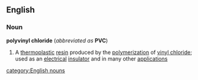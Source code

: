 ==English==
===Noun===
{{wikipedia}}
'''polyvinyl chloride'''  (''abbreviated as'' '''PVC''')
#A [[thermoplastic]] [[resin]] produced by the [[polymerization]] of [[vinyl chloride]]; used as an [[electrical]] [[insulator]] and in many other [[application]]s
[[category:English nouns]]